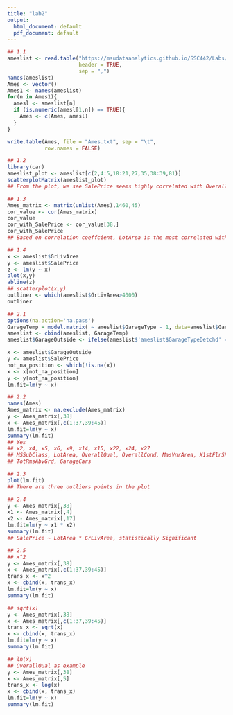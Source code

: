 ```yaml
---
title: "lab2"
output:
  html_document: default
  pdf_document: default
---
```


```r
## 1.1
ameslist <- read.table("https://msudataanalytics.github.io/SSC442/Labs/data/ames.csv",
                       header = TRUE,
                       sep = ",")
names(ameslist)
Ames <- vector()
Ames1 <- names(ameslist)
for(n in Ames1){
  amesl <- ameslist[n]
  if (is.numeric(amesl[1,n]) == TRUE){
    Ames <- c(Ames, amesl)
  }
}

write.table(Ames, file = "Ames.txt", sep = "\t",
            row.names = FALSE)

## 1.2
library(car)
ameslist_plot <- ameslist[c(2,4:5,18:21,27,35,38:39,81)]
scatterplotMatrix(ameslist_plot)
## From the plot, we see SalePrice seems highly correlated with OverallQual, YearBuilt, YearRemodAdd, MaxVnrArea

## 1.3
Ames_matrix <- matrix(unlist(Ames),1460,45)
cor_value <- cor(Ames_matrix)
cor_value
cor_with_SalePrice <- cor_value[38,]
cor_with_SalePrice
## Based on correlation coeffcient, LotArea is the most correlated with SalePrice, GrLivArea comes the second

## 1.4
x <- ameslist$GrLivArea
y <- ameslist$SalePrice
z <- lm(y ~ x)
plot(x,y)
abline(z)
## scatterplot(x,y)
outliner <- which(ameslist$GrLivArea>4000)
outliner

## 2.1
options(na.action='na.pass')
GarageTemp = model.matrix( ~ ameslist$GarageType - 1, data=ameslist$GarageType)
ameslist <- cbind(ameslist, GarageTemp)
ameslist$GarageOutside <- ifelse(ameslist$'ameslist$GarageTypeDetchd' == 1 | ameslist$'ameslist$GarageTypeCarPort' == 1, 1, 0)

x <- ameslist$GarageOutside
y <- ameslist$SalePrice
not_na_position <- which(!is.na(x))
x <- x[not_na_position]
y <- y[not_na_position]
lm.fit=lm(y ~ x)

## 2.2
names(Ames)
Ames_matrix <- na.exclude(Ames_matrix)
y <- Ames_matrix[,38]
x <- Ames_matrix[,c(1:37,39:45)]
lm.fit=lm(y ~ x)
summary(lm.fit)
## Yes
## x2, x4, x5, x6, x9, x14, x15, x22, x24, x27
## MSSubClass, LotArea, OverallQual, OverallCond, MasVnrArea, X1stFlrSF, X2ndFlrSF, BedroomAbvGr
## TotRmsAbvGrd, GarageCars

## 2.3
plot(lm.fit)
## There are three outliers points in the plot

## 2.4
y <- Ames_matrix[,38]
x1 <- Ames_matrix[,4]
x2 <- Ames_matrix[,17]
lm.fit=lm(y ~ x1 * x2)
summary(lm.fit)
## SalePrice ~ LotArea * GrLivArea, statistically Significant

## 2.5
## x^2
y <- Ames_matrix[,38]
x <- Ames_matrix[,c(1:37,39:45)]
trans_x <- x^2
x <- cbind(x, trans_x)
lm.fit=lm(y ~ x)
summary(lm.fit)

## sqrt(x)
y <- Ames_matrix[,38]
x <- Ames_matrix[,c(1:37,39:45)]
trans_x <- sqrt(x)
x <- cbind(x, trans_x)
lm.fit=lm(y ~ x)
summary(lm.fit)

## ln(x)
## OverallQual as example
y <- Ames_matrix[,38]
x <- Ames_matrix[,5]
trans_x <- log(x)
x <- cbind(x, trans_x)
lm.fit=lm(y ~ x)
summary(lm.fit)


```

